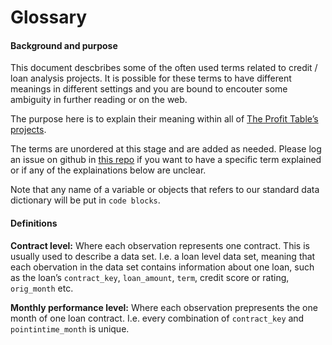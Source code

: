 # Glossary 

#### Background and purpose 

This document descbribes some of the often used terms related to credit / loan analysis projects. It is possible for these terms to have different meanings in different settings and you are bound to encouter some ambiguity in further reading or on the web. 

The purpose here is to explain their meaning within all of [The Profit Table's projects](https://github.com/TheProfitTable). 

The terms are unordered at this stage and are added as needed. Please log an issue on github in [this repo](https://github.com/TheProfitTable/masterlibrary) if you want to have a specific term explained or if any of the explainations below are unclear. 

Note that any name of a variable or objects that refers to our standard data dictionary will be put in `code blocks`. 

#### Definitions

**Contract level:** Where each observation represents one contract. This is usually used to describe a data set. I.e. a loan level data set, meaning that each obervation in the data set contains information about one loan, such as the loan's `contract_key`, `loan_amount`, `term`, credit score or rating, `orig_month` etc. 

**Monthly performance level:** Where each observation prepresents the one month of one loan contract. I.e. every combination of `contract_key` and `pointintime_month` is unique. 